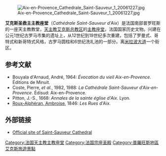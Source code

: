 [[Image:Aix-en-Provence_Cathedrale_Saint-Sauveur_1_20061227.jpg|thumb]]

'''艾克斯圣救主主教座堂'''（''Cathédrale Saint-Sauveur d'Aix''）是法国南部普罗旺斯的一座天主教教堂，[[天主教艾克斯总教区|天主教艾克斯总教区]]的[[主教座堂|主教座堂]]，法国国家历史文物。兴建在公元1世纪古罗马市集的遗址上，从12世纪到19世纪多次重建，包括了罗曼式、哥特式和新哥特式风格，古罗马圆柱和6世纪洗礼池的一部分。离[[米拉波大道|米拉波大道]]一个街区。

==参考文献==
{{Reflist}}
*Bouyala d'Arnaud, André, 1964: ''Évocation du vieil Aix-en-Provence''. Éditions de Minuit.
*Coste, Pierre, ''et al.'', 1982, 1988: ''La Cathédrale Saint-Sauveur d'Aix-en-Provence''. Édisud: Aix-en-Provence.
*Pitton, J.-S., 1668: ''Annales de la sainte église d'Aix''. Lyon.
*[[Ambroise_Roux-Alphéran|Roux-Alphéran, Ambroise]], 1846: ''Les Rues d'Aix''.

==外部链接==
{{commonscat|Cathédrale Saint-Sauveur d'Aix}}
*[https://web.archive.org/web/20071226050350/http://www.cathedrale-aix.net/fr/ Official site of Saint-Sauveur Cathedral]

{{coord|43|31|55|N|5|26|50|E|type:landmark_region:FR|display=title}}

{{Authority control}}
[[Category:法国天主教主教座堂|Category:法国天主教主教座堂]]
[[Category:法国宗座圣殿|Category:法国宗座圣殿]]
[[Category:普羅旺斯地區艾克斯旅遊景點|Category:普羅旺斯地區艾克斯旅遊景點]]